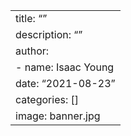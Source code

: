 ---
title: ""
description: ""
author:
  - name: Isaac Young
date: "2021-08-23"
categories: []
image: banner.jpg
---